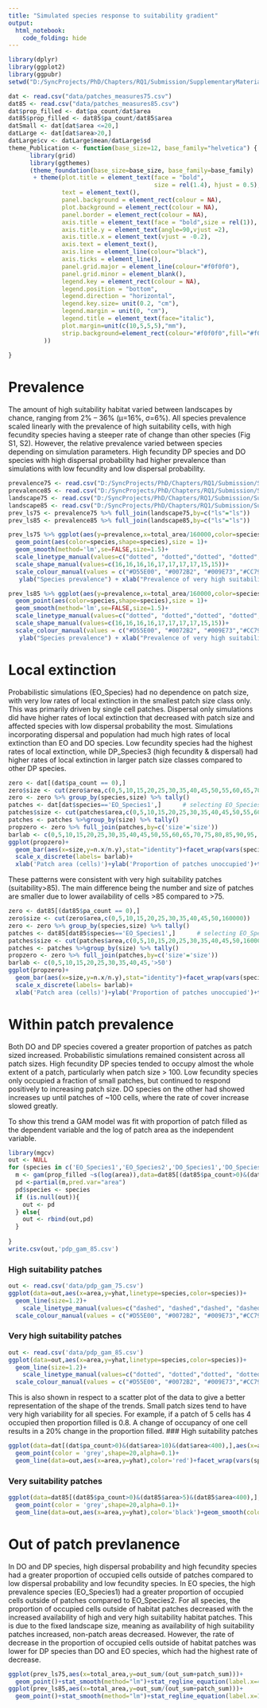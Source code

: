 ---
title: "Simulated species response to suitability gradient"
output:
  html_notebook:
    code_folding: hide
---

```{r message=FALSE, warning=FALSE}
library(dplyr)
library(ggplot2)
library(ggpubr)
setwd("D:/SyncProjects/PhD/Chapters/RQ1/Submission/SupplementaryMaterial")

dat <- read.csv("data/patches_measures75.csv")
dat85 <- read.csv("data/patches_measures85.csv")
dat$prop_filled <- dat$pa_count/dat$area
dat85$prop_filled <- dat85$pa_count/dat85$area
datSmall <- dat[dat$area <=20,]
datLarge <- dat[dat$area>20,]
datLarge$cv <- datLarge$mean/datLarge$sd
theme_Publication <- function(base_size=12, base_family="helvetica") {
      library(grid)
      library(ggthemes)
      (theme_foundation(base_size=base_size, base_family=base_family)
       + theme(plot.title = element_text(face = "bold",
                                         size = rel(1.4), hjust = 0.5),
               text = element_text(),
               panel.background = element_rect(colour = NA),
               plot.background = element_rect(colour = NA),
               panel.border = element_rect(colour = NA),
               axis.title = element_text(face = "bold",size = rel(1)),
               axis.title.y = element_text(angle=90,vjust =2),
               axis.title.x = element_text(vjust = -0.2),
               axis.text = element_text(), 
               axis.line = element_line(colour="black"),
               axis.ticks = element_line(),
               panel.grid.major = element_line(colour="#f0f0f0"),
               panel.grid.minor = element_blank(),
               legend.key = element_rect(colour = NA),
               legend.position = "bottom",
               legend.direction = "horizontal",
               legend.key.size= unit(0.2, "cm"),
               legend.margin = unit(0, "cm"),
               legend.title = element_text(face="italic"),
               plot.margin=unit(c(10,5,5,5),"mm"),
               strip.background=element_rect(colour="#f0f0f0",fill="#f0f0f0"),
          ))
      
}
```
# Prevalence
The amount of high suitability habitat varied between landscapes by chance, ranging from 2% – 36% (µ=16%, σ=6%). All species prevalence scaled linearly with the prevalence of high suitability cells, with high fecundity species having a steeper rate of change than other species (Fig S1, S2). However, the relative prevalence varied between species depending on simulation parameters. High fecundity DP species and DO species with high dispersal probability had higher prevalence than simulations with low fecundity and low dispersal probability.  
```{r message=FALSE, warning=FALSE, fig.width = 12, fig.height=8}
prevalence75 <- read.csv("D:/SyncProjects/PhD/Chapters/RQ1/Submission/SupplementaryMaterial/data/prevalence_75.csv")
prevalence85 <- read.csv("D:/SyncProjects/PhD/Chapters/RQ1/Submission/SupplementaryMaterial/data/prevalence_85.csv")
landscape75 <- read.csv("D:/SyncProjects/PhD/Chapters/RQ1/Submission/SupplementaryMaterial/data/landscape_metrics75.csv")
landscape85 <- read.csv("D:/SyncProjects/PhD/Chapters/RQ1/Submission/SupplementaryMaterial/data/landscape_metrics85.csv")
prev_ls75 <- prevalence75 %>% full_join(landscape75,by=c("ls"="ls"))
prev_ls85 <- prevalence85 %>% full_join(landscape85,by=c("ls"="ls"))

prev_ls75 %>% ggplot(aes(y=prevalence,x=total_area/160000,color=species,linetype=species))+
  geom_point(aes(color=species,shape=species),size = 1)+
  geom_smooth(method='lm',se=FALSE,size=1.5)+
  scale_linetype_manual(values=c("dotted", "dotted","dotted", "dotted","solid", "solid","solid","solid","twodash", "dashed"))+
  scale_shape_manual(values=c(16,16,16,16,17,17,17,17,15,15))+
  scale_colour_manual(values = c("#D55E00", "#0072B2", "#009E73","#CC79A7","#D55E00", "#0072B2", "#009E73","#CC79A7","black","black"))+
   ylab("Species prevalence") + xlab("Prevalence of very high suitability (>75)")+theme_Publication()
```
```{r message=FALSE, warning=FALSE, fig.width = 12, fig.height=8}
prev_ls85 %>% ggplot(aes(y=prevalence,x=total_area/160000,color=species,linetype=species))+
  geom_point(aes(color=species,shape=species),size = 1)+
  geom_smooth(method='lm',se=FALSE,size=1.5)+
  scale_linetype_manual(values=c("dotted", "dotted","dotted", "dotted","solid", "solid","solid","solid","twodash", "dashed"))+
  scale_shape_manual(values=c(16,16,16,16,17,17,17,17,15,15))+
  scale_colour_manual(values = c("#D55E00", "#0072B2", "#009E73","#CC79A7","#D55E00", "#0072B2", "#009E73","#CC79A7","black","black"))+
   ylab("Species prevalence") + xlab("Prevalence of very high suitability (>85)")+theme_Publication()
```

# Local extinction
Probabilistic simulations (EO_Species) had no dependence on patch size, with very low rates of local extinction in the smallest patch size class only. This was primarily driven by single cell patches. Dispersal only simulations did have higher rates of local extinction that decreased with patch size and affected species with low dispersal probability the most. Simulations incorporating dispersal and population had much high rates of local extinction than EO and DO species. Low fecundity species had the highest rates of local extinction, while DP_Species3 (high fecundity & dispersal) had higher rates of local extinction in larger patch size classes compared to other DP species.  
```{r message=FALSE, warning=FALSE, fig.width = 12, fig.height=10}
zero <- dat[(dat$pa_count == 0),]
zero$size <- cut(zero$area,c(0,5,10,15,20,25,30,35,40,45,50,55,60,65,70,75,80,85,90,95,100,160000))
zero <- zero %>% group_by(species,size) %>% tally()
patches <- dat[dat$species=='EO_Species1',]      # selecting EO_Species1 is arbitrary. Done to retreive the number of patches x number of simulation replicates
patches$size <- cut(patches$area,c(0,5,10,15,20,25,30,35,40,45,50,55,60,65,70,75,80,85,90,95,100,160000))
patches <- patches %>%group_by(size) %>% tally()
propzero <- zero %>% full_join(patches,by=c('size'='size'))
barlab <- c(0,5,10,15,20,25,30,35,40,45,50,55,60,65,70,75,80,85,90,95,'>100')
ggplot(propzero)+
  geom_bar(aes(x=size,y=n.x/n.y),stat="identity")+facet_wrap(vars(species),ncol=2)+
  scale_x_discrete(labels= barlab)+
  xlab('Patch area (cells)')+ylab('Proportion of patches unoccupied')+theme_Publication()

```
These patterns were consistent with very high suitability patches (suitability>85). The main difference being the number and size of patches are smaller due to lower availability of cells >85 compared to >75.
```{r message=FALSE, warning=FALSE, fig.width = 12, fig.height=10}
zero <- dat85[(dat85$pa_count == 0),]
zero$size <- cut(zero$area,c(0,5,10,15,20,25,30,35,40,45,50,160000))
zero <- zero %>% group_by(species,size) %>% tally()
patches <- dat85[dat85$species=='EO_Species1',]      # selecting EO_Species1 is arbitrary. Done to retreive the number of patches x number of simulation replicates
patches$size <- cut(patches$area,c(0,5,10,15,20,25,30,35,40,45,50,160000))
patches <- patches %>%group_by(size) %>% tally()
propzero <- zero %>% full_join(patches,by=c('size'='size'))
barlab <- c(0,5,10,15,20,25,30,35,40,45,'>50')
ggplot(propzero)+
  geom_bar(aes(x=size,y=n.x/n.y),stat="identity")+facet_wrap(vars(species),ncol=2)+
  scale_x_discrete(labels= barlab)+
  xlab('Patch area (cells)')+ylab('Proportion of patches unoccupied')+theme_Publication()
```
# Within patch prevalence

Both DO and DP species covered a greater proportion of patches as patch sized increased. Probabilistic simulations remained consistent across all patch sizes. High fecundity DP species tended to occupy almost the whole extent of a patch, particularly when patch size > 100. Low fecundity species only occupied a fraction of small patches, but continued to respond positively to increasing patch size. DO species on the other had showed increases up until  patches of ~100 cells, where the rate of cover increase slowed greatly.

To show this trend a GAM model was fit with proportion of patch filled as the dependent variable and the log of patch area as the independent variable. 
```{r}
library(mgcv)
out <- NULL
for (species in c('EO_Species1','EO_Species2','DO_Species1','DO_Species2','DO_Species3','DO_Species4','DP_Species1','DP_Species2','DP_Species3','DP_Species4')){
  m <- gam(prop_filled ~s(log(area)),data=dat85[(dat85$pa_count>0)&(dat85$area>5)&(dat85$area<400)&(dat85$species==species),])
  pd <-partial(m,pred.var="area")
  pd$species <- species
  if (is.null(out)){
    out <- pd
  } else{
    out <- rbind(out,pd)
  }
  
}
write.csv(out,'pdp_gam_85.csv') 
```
### High suitability patches
```{r warning=FALSE, message=FALSE, fig.width = 12, fig.height=8}
out <- read.csv('data/pdp_gam_75.csv')
ggplot(data=out,aes(x=area,y=yhat,linetype=species,color=species))+
  geom_line(size=1.2)+
    scale_linetype_manual(values=c("dashed", "dashed","dashed", "dashed","solid", "solid","solid","solid","twodash", "dashed"))+
  scale_colour_manual(values = c("#D55E00", "#0072B2", "#009E73","#CC79A7","#D55E00", "#0072B2", "#009E73","#CC79A7","black","black"))+theme_Publication()+ylab("Proportion patch filled")+xlab("Patch area")
```
### Very high suitability patches
```{r warning=FALSE, message=FALSE, fig.width = 12, fig.height=8}
out <- read.csv('data/pdp_gam_85.csv')
ggplot(data=out,aes(x=area,y=yhat,linetype=species,color=species))+
  geom_line(size=1.2)+
    scale_linetype_manual(values=c("dotted", "dotted","dotted", "dotted","solid", "solid","solid","solid","twodash", "dashed"))+
  scale_colour_manual(values = c("#D55E00", "#0072B2", "#009E73","#CC79A7","#D55E00", "#0072B2", "#009E73","#CC79A7","black","black"))+theme_Publication()+ylab("Proportion patch filled")+xlab("Patch area")
```
This is also shown in respect to a scatter plot of the data to give a better representation of the shape of the trends. Small patch sizes tend to have very high variability for all species. For example, if a patch of 5 cells has 4 occupied then proportion filled is 0.8. A change of occupancy of one cell results in a 20% change in the proportion filled.
### High suitability patches
```{r warning=FALSE, message=FALSE,fig.width = 12, fig.height=15}
ggplot(data=dat[(dat$pa_count>0)&(dat$area>10)&(dat$area<400),],aes(x=area,y=prop_filled,))+
  geom_point(color = 'grey',shape=20,alpha=0.1)+
  geom_line(data=out,aes(x=area,y=yhat),color='red')+facet_wrap(vars(species),ncol=2)+theme_Publication()+ylab("Proportion patch filled")+xlab("Patch area")
```
### Very suitability patches
```{r warning=FALSE, message=FALSE,fig.width = 12, fig.height=15}
ggplot(data=dat85[(dat85$pa_count>0)&(dat85$area>5)&(dat85$area<400),],aes(x=area,y=prop_filled,))+
  geom_point(color = 'grey',shape=20,alpha=0.1)+
  geom_line(data=out,aes(x=area,y=yhat),color='black')+geom_smooth(color='red')+facet_wrap(vars(species),ncol=2)+theme_Publication()+ylab("Proportion patch filled")+xlab("Patch area")
```
# Out of patch prevlanence
In DO and DP species, high dispersal probability and high fecundity species had a greater proportion of occupied cells outside of patches compared to low dispersal probability and low fecundity species. In EO species, the high prevalence species (EO_Species1) had a greater proportion of occupied cells outside of patches compared to EO_Species2. For all species, the proportion of occupied cells outside of habitat patches decreased with the increased availability of high and very high suitability habitat patches. This is due to the fixed landscape size, meaning as availability of high suitability patches increased, non-patch areas decreased. However, the rate of decrease in the proportion of occupied cells outside of habitat patches was lower for DP species than DO and EO species, which had the highest rate of decrease.
```{r  message=FALSE, warning=FALSE, fig.width = 10, fig.height=12}
ggplot(prev_ls75,aes(x=total_area,y=out_sum/(out_sum+patch_sum)))+
  geom_point()+stat_smooth(method="lm")+stat_regline_equation(label.x=40000,label.y=0.75)+ facet_wrap(vars(species),ncol=2)+theme_Publication()+ylab("Proportion occurence outside patch")+xlab("Total area high suitability (high suitability patches)")
ggplot(prev_ls85,aes(x=total_area,y=out_sum/(out_sum+patch_sum)))+
  geom_point()+stat_smooth(method="lm")+stat_regline_equation(label.x=19000,label.y=0.9)+ facet_wrap(vars(species),ncol=2)+theme_Publication()+ylab("Proportion occurence outside patch")+xlab("Total area high suitability (very high suitability patches)")
```




